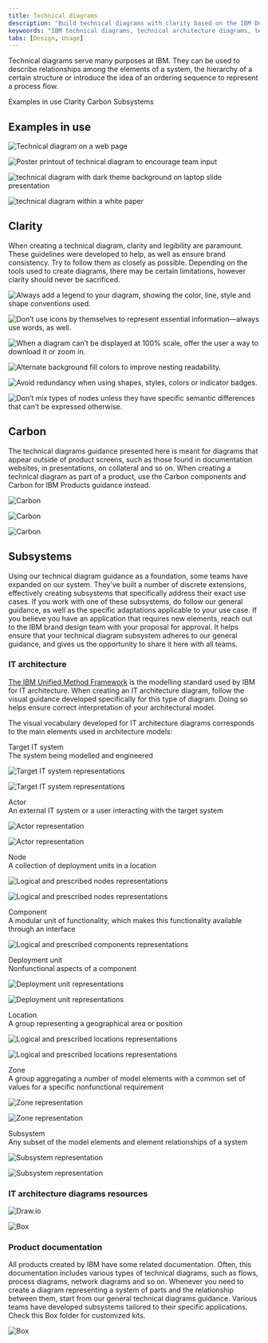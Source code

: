 ```yaml
---
title: Technical diagrams
description: "Build technical diagrams with clarity based on the IBM Design Language and Carbon. From depicting IT architecture to product documentation, use this guidance."
keywoords: "IBM technical diagrams, technical architecture diagrams, technical process diagrams"
tabs: [Design, Usage]
---
```



<PageDescription>

Technical diagrams serve many purposes at IBM. They can be used to describe relationships among the elements of a system, the hierarchy of a certain structure or introduce the idea of an ordering sequence to represent a process flow.

</PageDescription>

<AnchorLinks>
  <AnchorLink>Examples in use</AnchorLink>
  <AnchorLink>Clarity</AnchorLink>
  <AnchorLink>Carbon</AnchorLink>
  <AnchorLink>Subsystems</AnchorLink>
</AnchorLinks>

## Examples in use

<ImageGallery>

<ImageGalleryImage alt="Technical diagram on a web page" title="Technical diagram on a web page" col={4}>

![Technical diagram on a web page](./images/usage/examples/example1.png)

</ImageGalleryImage>
<ImageGalleryImage alt="Poster printout of technical diagram to encourage team input" title="Poster printout of technical diagram to encourage team input" col={8}>

![Poster printout of technical diagram to encourage team input](./images/usage/examples/example2.jpg)

</ImageGalleryImage>
<ImageGalleryImage alt="technical diagram with dark theme background on laptop slide presentation" title="technical diagram with dark theme background on laptop slide presentation" col={8}>

![technical diagram with dark theme background on laptop slide presentation](./images/usage/examples/example3.png)

</ImageGalleryImage>
<ImageGalleryImage alt="technical diagram within a white paper" title="technical diagram within a white paper" col={4}>

![technical diagram within a white paper](./images/usage/examples/example4.png)

</ImageGalleryImage>

</ImageGallery>

## Clarity

When creating a technical diagram, clarity and legibility are paramount. These guidelines were developed to help, as well as ensure brand consistency. Try to follow them as closely as possible. Depending on the tools used to create diagrams, there may be certain limitations, however clarity should never be sacrificed.

<DoDontRow>
<DoDont type="do" aspectRatio="1:1" caption="Always add a legend to your diagram, showing the color, line, style and shape conventions used.">

![Always add a legend to your diagram, showing the color, line, style and shape conventions used.](./images/usage/clarity/dodont1.png)

</DoDont>
<DoDont type="dont" aspectRatio="1:1" caption="Don’t use icons by themselves to represent essential information—always use words, as well.">

![Don’t use icons by themselves to represent essential information—always use words, as well.](./images/usage/clarity/dodont2.svg)

</DoDont>
</DoDontRow>
<DoDontRow>
<DoDont type="do" aspectRatio="1:1" caption="When a diagram can’t be displayed at 100% scale, offer the user a way to download it or zoom in.">

![When a diagram can’t be displayed at 100% scale, offer the user a way to download it or zoom in.](./images/usage/clarity/dodont3.png)

</DoDont>
<DoDont type="do" aspectRatio="1:1" caption="Alternate background fill colors to improve nesting readability.">

![Alternate background fill colors to improve nesting readability.](./images/usage/clarity/dodont4.png)

</DoDont>
</DoDontRow>
<DoDontRow>
<DoDont type="dont" aspectRatio="1:1" caption="Avoid redundancy when using shapes, styles, colors or indicator badges.">

![Avoid redundancy when using shapes, styles, colors or indicator badges.](./images/usage/clarity/dodont5.svg)

</DoDont>
<DoDont type="dont" aspectRatio="1:1" caption="Don’t mix types of nodes unless they have specific semantic differences that can’t be expressed otherwise.">

![Don’t mix types of nodes unless they have specific semantic differences that can’t be expressed otherwise.](./images/usage/clarity/dodont6.svg)

</DoDont>
</DoDontRow>

## Carbon

The technical diagrams guidance presented here is meant for diagrams that appear outside of product screens, such as those found in documentation websites, in presentations, on collateral and so on. When creating a technical diagram as part of a product, use the Carbon components and Carbon for IBM Products guidance instead. 

<Row className="resource-card-group">
<Column colMd={4} colLg={4} noGutterSm>
<ResourceCard
  subTitle="Carbon network diagrams"
  href="https://www.carbondesignsystem.com/data-visualization/complex-charts/#network-diagrams"
  actionIcon="launch"
>

![Carbon](../../../images/resource-cards/carbon.png)

</ResourceCard>
</Column>
<Column colMd={4} colLg={4} noGutterSm>
<ResourceCard
  subTitle="Carbon tree diagrams"
  href="https://www.carbondesignsystem.com/data-visualization/complex-charts/#tree-diagrams"
  actionIcon="launch"
>

![Carbon](../../../images/resource-cards/carbon.png)

</ResourceCard>
</Column>
<Column colMd={4} colLg={4} noGutterSm>
<ResourceCard
  subTitle="Carbon for IBM Products guidance (w3id required)"
  href="https://pages.github.ibm.com/cdai-design/pal/patterns/canvas/usage"
  actionIcon="launch"
>

![Carbon](../../../images/resource-cards/carbon.png)

</ResourceCard>
</Column>
</Row>

## Subsystems

Using our technical diagram guidance as a foundation, some teams have expanded on our system. They’ve built a number of discrete extensions, effectively creating subsystems that specifically address their exact use cases. If you work with one of these subsystems, do follow our general guidance, as well as the specific adaptations applicable to your use case. If you believe you have an application that requires new elements, reach out to the IBM brand design team with your proposal for approval. It helps ensure that your technical diagram subsystem adheres to our general guidance, and gives us the opportunity to share it here with all teams.

### IT architecture

[The IBM Unified Method Framework](https://w3.ibm.com/w3publisher/ibm-architect-profession/education#Architectural_Thinking) is the modelling standard used by IBM for IT architecture. When creating an IT architecture diagram, follow the visual guidance developed specifically for this type of diagram. Doing so helps ensure correct interpretation of your architectural model.

The visual vocabulary developed for IT architecture diagrams corresponds to the main elements used in architecture models:

<Row className={itArchitectureDiagrams}>
<Column colMd={2} colLg={4}>

<p><span>Target IT system</span><br/> The system being modelled and engineered</p>

</Column>
<Column colMd={6} colLg={7}>

<ArtDirection>

![Target IT system representations](./images/usage/it-architecture/Targetsystem_mobile.svg)

![Target IT system representations](./images/usage/it-architecture/Targetsystem.svg)

</ArtDirection>

</Column>
</Row>

<Row className={itArchitectureDiagrams}>
<Column colMd={2} colLg={4}>

<p><span>Actor</span><br/> An external IT system or a user interacting with the target system</p>

</Column>
<Column colMd={6} colLg={7}>

<ArtDirection>

![Actor representation](./images/usage/it-architecture/Actor_mobile.svg)

![Actor representation](./images/usage/it-architecture/Actor.svg)

</ArtDirection>

</Column>
</Row>

<Row className={itArchitectureDiagrams}>
<Column colMd={2} colLg={4}>

<p><span>Node</span><br/> A collection of deployment units in a location</p>

</Column>
<Column colMd={6} colLg={7}>

<ArtDirection>

![Logical and prescribed nodes representations](./images/usage/it-architecture/Node_mobile.svg)

![Logical and prescribed nodes representations](./images/usage/it-architecture/Node.svg)

</ArtDirection>

</Column>
</Row>

<Row className={itArchitectureDiagrams}>
<Column colMd={2} colLg={4}>

<p><span>Component</span><br/> A modular unit of functionality, which makes this functionality available through an interface</p>

</Column>
<Column colMd={6} colLg={7}>

![Logical and prescribed components representations](./images/usage/it-architecture/Component.svg)

</Column>
</Row>

<Row className={itArchitectureDiagrams}>
<Column colMd={2} colLg={4}>

<p><span>Deployment unit</span><br/> Nonfunctional aspects of a component</p>

</Column>
<Column colMd={6} colLg={7}>

<ArtDirection>

![Deployment unit representations](./images/usage/it-architecture/DU_mobile.svg)

![Deployment unit representations](./images/usage/it-architecture/DU.svg)

</ArtDirection>

</Column>
</Row>

<Row className={itArchitectureDiagrams}>
<Column colMd={2} colLg={4}>

<p><span>Location</span><br/> A group representing a geographical area or position</p>

</Column>
<Column colMd={6} colLg={7}>

<ArtDirection>

![Logical and prescribed locations representations](./images/usage/it-architecture/Location_mobile.svg)

![Logical and prescribed locations representations](./images/usage/it-architecture/Location.svg)

</ArtDirection>

</Column>
</Row>

<Row className={itArchitectureDiagrams}>
<Column colMd={2} colLg={4}>

<p><span>Zone</span><br/> A group aggregating a number of model elements with a common set of values for a specific nonfunctional requirement</p>

</Column>
<Column colMd={6} colLg={7}>

<ArtDirection>

![Zone representation](./images/usage/it-architecture/Zone_mobile.svg)

![Zone representation](./images/usage/it-architecture/Zone.svg)

</ArtDirection>

</Column>
</Row>

<Row className={itArchitectureDiagrams}>
<Column colMd={2} colLg={4}>

<p><span>Subsystem</span><br/> Any subset of the model elements and element relationships of a system</p>

</Column>
<Column colMd={6} colLg={7}>

<ArtDirection>

![Subsystem representation](./images/usage/it-architecture/Subsystem_mobile.svg)

![Subsystem representation](./images/usage/it-architecture/Subsystem.svg)

</ArtDirection>

</Column>
</Row>


### IT architecture diagrams resources

<Row className="resource-card-group">
<Column colMd={4} colLg={4} noGutterSm>
<ResourceCard
  subTitle="IT architecture visualization techniques (w3id required)"
  href="https://w3.ibm.com/w3publisher/it-architecture-visualization-techniques"
  actionIcon="launch"
/>
</Column>
<Column colMd={4} colLg={4} noGutterSm>
<ResourceCard
  subTitle="Cognitive Architect, internal (w3 ID required)"
  href="https://w3.ibm.com/tools/cogarch/pagelogin"
  actionIcon="launch"
/>
</Column>
<Column colMd={4} colLg={4} noGutterSm>
<ResourceCard
  subTitle="Cognitive Architect, external"
  href="https://it.architect-assistant.ibm.com/register/"
  actionIcon="launch"
/>
</Column>
<Column colMd={4} colLg={4} noGutterSm>
<ResourceCard
  subTitle="Hybrid Cloud Architecture Center"
  href="https://www.ibm.com/architectures/hybrid"
  actionIcon="launch"
/>
</Column>
<Column colMd={4} colLg={4} noGutterSm>
<ResourceCard
  subTitle="Diagrams.net library, desktop build, internal (w3 ID required)"
  href="https://github.ibm.com/innersource/ibmdiagrams"
  actionIcon="launch"
>

![Draw.io](../../../images/resource-cards/drawio.png)

</ResourceCard>
</Column>
<Column colMd={4} colLg={4} noGutterSm>
<ResourceCard
  download
  subTitle="IT architecture diagrams starter kit, PowerPoint (w3 ID required)"
  href="http://"
  actionIcon="launch"
>

![Box](../../../images/resource-cards/box.png)

</ResourceCard>
</Column>
<Column colMd={4} colLg={4} noGutterSm>
<ResourceCard
  subTitle="Diagram tools"
  href="https://www.ibm.com/architectures/diagram-tools"
  actionIcon="launch"
/>
</Column>
</Row>

### Product documentation

All products created by IBM have some related documentation. Often, this documentation includes various types of technical diagrams, such as flows, process diagrams, network diagrams and so on. Whenever you need to create a diagram representing a system of parts and the relationship between them, start from our general technical diagrams guidance. Various teams have developed subsystems tailored to their specific applications. Check this Box folder for customized kits.

<Row className="resource-card-group">
<Column colMd={4} colLg={4} noGutterSm>
<ResourceCard
  subTitle="Various kits for documentation diagrams (IBMid required)"
  href="https://ibm.box.com/s/8xagndzazdw3gi88452vm1ujw8arkz2s"
  actionIcon="launch"
>

![Box](../../../images/resource-cards/box.png)

</ResourceCard>
</Column>
</Row>
